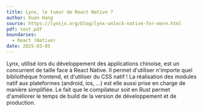 ```yaml
---
title: Lynx, le tueur de React Native ?
author: Xuan Hang
source: https://lynxjs.org/blog/lynx-unlock-native-for-more.html
pdf: test.pdf
boundaries:
  - React (Native)
date: 2025-03-05
---
```


Lynx, utilisé lors du développement des applications chinoise, est un concurrent de taille face à React Native. Il permet d'utiliser n'importe quel bibliothéque frontend, et d'utiliser du CSS natif ! La réalisation des modules natif aux plateformes (android, ios, …) est elle aussi prise en charge de manière simplifiée. Le fait que le compilateur soit en Rust permet d'améliorer le temps de build de la version de développement et de production.
